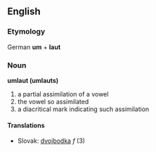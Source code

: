 == English ==
=== Etymology ===
German '''um''' + '''laut'''
=== Noun ===
'''umlaut (umlauts)'''
# a partial assimilation of a vowel
# the vowel so assimilated
# a diacritical mark indicating such assimilation
==== Translations ====
*Slovak: [[dvojbodka]] ''f'' (3)